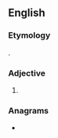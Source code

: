 ==English==

===Etymology===
{{prefix|un|dreamed|lang=en}}.

===Adjective===
{{head|en|adjective}}

# {{alternative form of|undreamt|lang=en}}

===Anagrams===
* {{anagrams|en|demaunder|maundered}}